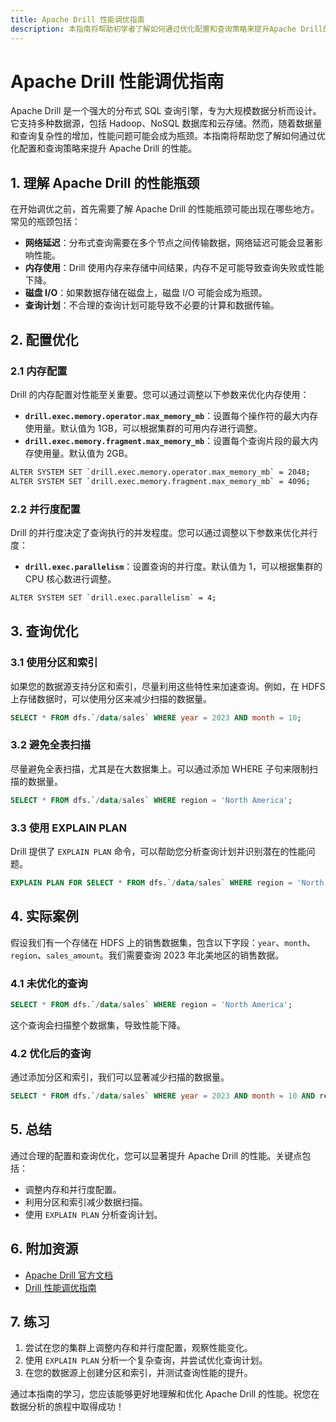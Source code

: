 ```yaml
---
title: Apache Drill 性能调优指南
description: 本指南将帮助初学者了解如何通过优化配置和查询策略来提升Apache Drill的性能。
---
```


# Apache Drill 性能调优指南

Apache Drill 是一个强大的分布式 SQL 查询引擎，专为大规模数据分析而设计。它支持多种数据源，包括 Hadoop、NoSQL 数据库和云存储。然而，随着数据量和查询复杂性的增加，性能问题可能会成为瓶颈。本指南将帮助您了解如何通过优化配置和查询策略来提升 Apache Drill 的性能。

## 1. 理解 Apache Drill 的性能瓶颈

在开始调优之前，首先需要了解 Apache Drill 的性能瓶颈可能出现在哪些地方。常见的瓶颈包括：

- **网络延迟**：分布式查询需要在多个节点之间传输数据，网络延迟可能会显著影响性能。
- **内存使用**：Drill 使用内存来存储中间结果，内存不足可能导致查询失败或性能下降。
- **磁盘 I/O**：如果数据存储在磁盘上，磁盘 I/O 可能会成为瓶颈。
- **查询计划**：不合理的查询计划可能导致不必要的计算和数据传输。

## 2. 配置优化

### 2.1 内存配置

Drill 的内存配置对性能至关重要。您可以通过调整以下参数来优化内存使用：

- **`drill.exec.memory.operator.max_memory_mb`**：设置每个操作符的最大内存使用量。默认值为 1GB，可以根据集群的可用内存进行调整。
- **`drill.exec.memory.fragment.max_memory_mb`**：设置每个查询片段的最大内存使用量。默认值为 2GB。

```bash
ALTER SYSTEM SET `drill.exec.memory.operator.max_memory_mb` = 2048;
ALTER SYSTEM SET `drill.exec.memory.fragment.max_memory_mb` = 4096;
```

### 2.2 并行度配置

Drill 的并行度决定了查询执行的并发程度。您可以通过调整以下参数来优化并行度：

- **`drill.exec.parallelism`**：设置查询的并行度。默认值为 1，可以根据集群的 CPU 核心数进行调整。

```bash
ALTER SYSTEM SET `drill.exec.parallelism` = 4;
```

## 3. 查询优化

### 3.1 使用分区和索引

如果您的数据源支持分区和索引，尽量利用这些特性来加速查询。例如，在 HDFS 上存储数据时，可以使用分区来减少扫描的数据量。

```sql
SELECT * FROM dfs.`/data/sales` WHERE year = 2023 AND month = 10;
```

### 3.2 避免全表扫描

尽量避免全表扫描，尤其是在大数据集上。可以通过添加 WHERE 子句来限制扫描的数据量。

```sql
SELECT * FROM dfs.`/data/sales` WHERE region = 'North America';
```

### 3.3 使用 EXPLAIN PLAN

Drill 提供了 `EXPLAIN PLAN` 命令，可以帮助您分析查询计划并识别潜在的性能问题。

```sql
EXPLAIN PLAN FOR SELECT * FROM dfs.`/data/sales` WHERE region = 'North America';
```

## 4. 实际案例

假设我们有一个存储在 HDFS 上的销售数据集，包含以下字段：`year`、`month`、`region`、`sales_amount`。我们需要查询 2023 年北美地区的销售数据。

### 4.1 未优化的查询

```sql
SELECT * FROM dfs.`/data/sales` WHERE region = 'North America';
```

这个查询会扫描整个数据集，导致性能下降。

### 4.2 优化后的查询

通过添加分区和索引，我们可以显著减少扫描的数据量。

```sql
SELECT * FROM dfs.`/data/sales` WHERE year = 2023 AND month = 10 AND region = 'North America';
```

## 5. 总结

通过合理的配置和查询优化，您可以显著提升 Apache Drill 的性能。关键点包括：

- 调整内存和并行度配置。
- 利用分区和索引减少数据扫描。
- 使用 `EXPLAIN PLAN` 分析查询计划。

## 6. 附加资源

- [Apache Drill 官方文档](https://drill.apache.org/docs/)
- [Drill 性能调优指南](https://drill.apache.org/docs/performance-tuning/)

## 7. 练习

1. 尝试在您的集群上调整内存和并行度配置，观察性能变化。
2. 使用 `EXPLAIN PLAN` 分析一个复杂查询，并尝试优化查询计划。
3. 在您的数据源上创建分区和索引，并测试查询性能的提升。

通过本指南的学习，您应该能够更好地理解和优化 Apache Drill 的性能。祝您在数据分析的旅程中取得成功！